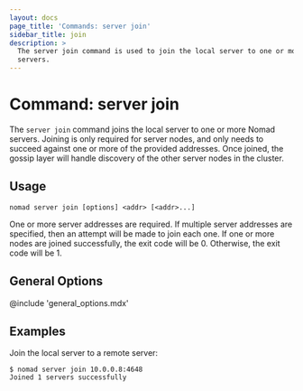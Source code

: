 ```yaml
---
layout: docs
page_title: 'Commands: server join'
sidebar_title: join
description: >
  The server join command is used to join the local server to one or more Nomad
  servers.
---
```


# Command: server join

The `server join` command joins the local server to one or more Nomad servers.
Joining is only required for server nodes, and only needs to succeed against
one or more of the provided addresses. Once joined, the gossip layer will
handle discovery of the other server nodes in the cluster.

## Usage

```plaintext
nomad server join [options] <addr> [<addr>...]
```

One or more server addresses are required. If multiple server addresses are
specified, then an attempt will be made to join each one. If one or more nodes
are joined successfully, the exit code will be 0. Otherwise, the exit code will
be 1.

## General Options

@include 'general_options.mdx'

## Examples

Join the local server to a remote server:

```shell
$ nomad server join 10.0.0.8:4648
Joined 1 servers successfully
```
